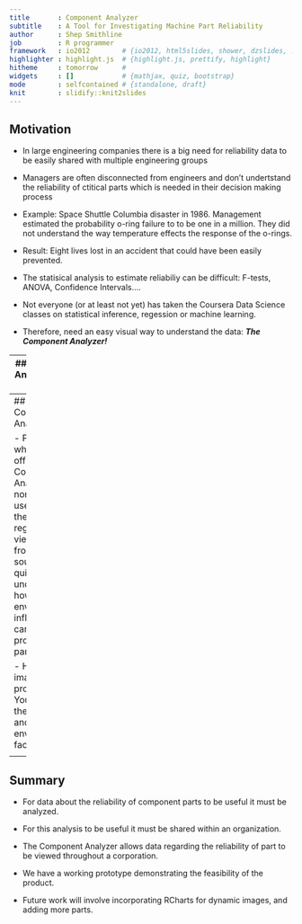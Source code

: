 ```yaml
---
title       : Component Analyzer 
subtitle    : A Tool for Investigating Machine Part Reliability
author      : Shep Smithline
job         : R programmer
framework   : io2012        # {io2012, html5slides, shower, dzslides, ...}
highlighter : highlight.js  # {highlight.js, prettify, highlight}
hitheme     : tomorrow      # 
widgets     : []            # {mathjax, quiz, bootstrap}
mode        : selfcontained # {standalone, draft}
knit        : slidify::knit2slides
---
```

## Motivation

- In large engineering companies there is a big need for reliability data to be easily
  shared with multiple engineering groups

- Managers are often disconnected from engineers and 
  don't undertstand the reliability of ctitical
  parts which is needed in their decision making
  process
      
- Example: Space Shuttle Columbia disaster in 1986.
  Management estimated the probability o-ring failure to
  to be one in a million. They did not understand the way
  temperature effects the response of the o-rings.
      
- Result: Eight lives lost in an accident that could have been 
  easily prevented.
    
- The statisical analysis to estimate reliabiliy
  can be difficult: F-tests, ANOVA, Confidence Intervals....
      
- Not everyone (or at least not yet) has taken the Coursera
  Data Science classes on statistical inference, regession
  or machine learning.  
    
- Therefore, need an easy visual way to understand the data:
  <b><i>The Component Analyzer!</b></i>

---
## Statistical Analysis with R

- R lets you do the analysis and display the results 
- But R does allow non-R users (managers!!) perform the calculations, see
  the results and pull multiple analyses together.
- Here is the R code that performs the nonlinear regression  


```r
library(faraway)
library(ggplot2)
prob<-orings$damage/6
temp<-orings$temp
dataFrame<-data.frame(prob,temp)
logitmod<-glm(cbind(damage,6-damage)~temp,family=binomial,orings)
x<-seq(50,85,.1)
```
```r
logitmod<-glm(cbind(damage,6-damage)~temp,family=binomial,orings)
```
```r
x<-seq(50,85,.1) 
pred<-ilogit(logitmod$coeff[1]+logitmod$coef[2]*x)
predFrame<-data.frame(pred,x)
plot<-ggplot(predFrame,aes(x=x,y=pred))+geom_line(colour='blue')+xlab("Temperature")+ylab("Probability")
plot<-plot+scale_x_continuous(breaks=seq(50,85,5))
plot<-plot+geom_point(data=dataFrame,aes(x=temp,y=prob,size=2.5,colour='red'))+theme(legend.position="none")
plot
```

---
## The Component Analyzer

- Picks up where R left off.  The Component Analyser lets non-expert users perform the nonlinear regression, view data from multiple sources and quicky understand how enviornmental influences can affect the probability of part failure.

- Here is an image from a prototype. You can set the part type and environmental factor.

<center><IMG SRC="./assets/img/ComponentAnalyzer.png" width="500" height="400" ALT="Home"></A></center>

---
## Summary


- For data about the reliability of component parts to be useful it must be analyzed.

- For this analysis to be useful it must be shared within an organization.

- The Component Analyzer allows data regarding the reliability of part to be viewed throughout a corporation.

- We have a working prototype demonstrating the feasibility of the product. 

- Future work will involve incorporating RCharts for dynamic images, and adding more parts.
